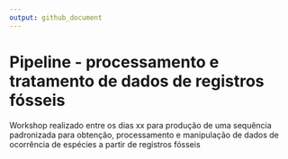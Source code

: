 ```yaml
---
output: github_document
---
```


<!-- README.md is generated from README.Rmd. Please edit that file -->


# Pipeline - processamento e tratamento de dados de registros fósseis  

Workshop realizado entre os dias xx para produção de uma sequência padronizada
   para obtenção, processamento e manipulação de dados de ocorrência de espécies 
   a partir de registros fósseis

